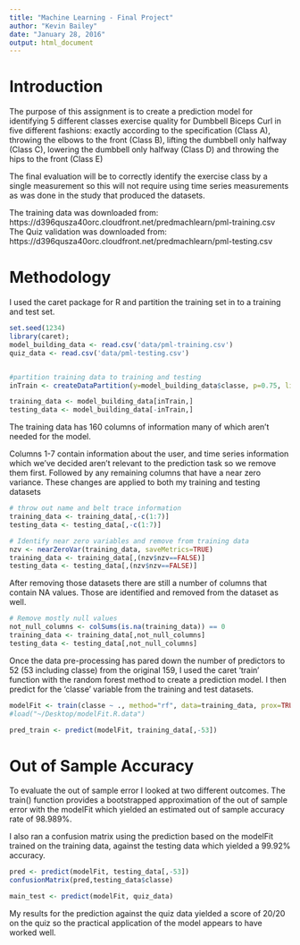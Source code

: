 ```yaml
---
title: "Machine Learning - Final Project"
author: "Kevin Bailey"
date: "January 28, 2016"
output: html_document
---
```


# Introduction
The purpose of this assignment is to create a prediction model for identifying 5 different classes exercise quality for Dumbbell Biceps Curl in five different fashions: 
exactly according to the specification (Class A), 
throwing the elbows to the front (Class B), 
lifting the dumbbell only halfway (Class C), 
lowering the dumbbell only halfway (Class D) 
and throwing the hips to the front (Class E)

The final evaluation will be to correctly identify the exercise class by a single measurement so this will not require using time series measurements as was done in the study that produced the datasets.

The training data was downloaded from:
https://d396qusza40orc.cloudfront.net/predmachlearn/pml-training.csv
The Quiz validation was downloaded from:
https://d396qusza40orc.cloudfront.net/predmachlearn/pml-testing.csv

# Methodology

I used the caret package for R and partition the training set in to a training and test set.

```r
set.seed(1234)
library(caret); 
model_building_data <- read.csv('data/pml-training.csv')
quiz_data <- read.csv('data/pml-testing.csv') 


#partition training data to training and testing
inTrain <- createDataPartition(y=model_building_data$classe, p=0.75, list=FALSE)

training_data <- model_building_data[inTrain,]
testing_data <- model_building_data[-inTrain,]

```

The training data has 160 columns of information many of which aren't needed for the model.  

Columns 1-7 contain information about the user, and time series information which we've decided aren't relevant to the prediction task so we remove them first.  Followed by any remaining columns that have a near zero variance.  These changes are applied to both my training and testing datasets
```r
# throw out name and belt trace information
training_data <- training_data[,-c(1:7)]
testing_data <- testing_data[,-c(1:7)]

# Identify near zero variables and remove from training data
nzv <- nearZeroVar(training_data, saveMetrics=TRUE)
training_data <- training_data[,(nzv$nzv==FALSE)]
testing_data <- testing_data[,(nzv$nzv==FALSE)]
```
After removing those datasets there are still a number of columns that contain NA values.  Those are identified and removed from the dataset as well.
```r
# Remove mostly null values
not_null_columns <- colSums(is.na(training_data)) == 0
training_data <- training_data[,not_null_columns]
testing_data <- testing_data[,not_null_columns]
```

Once the data pre-processing has pared down the number of predictors to 52 (53 including classe) from the original 159, I used the caret 'train' function with the random forest method to create a prediction model.  I then predict for the 'classe' variable from the training and test datasets.

```r
modelFit <- train(classe ~ ., method="rf", data=training_data, prox=TRUE)
#load("~/Desktop/modelFit.R.data")

pred_train <- predict(modelFit, training_data[,-53])
```

# Out of Sample Accuracy
To evaluate the out of sample error I looked at two different outcomes.  The train() function provides a bootstrapped approximation of the out of sample error with the modelFit which yielded an estimated out of sample accuracy rate of 98.989%.

I also ran a confusion matrix using the prediction based on the modelFit trained on the training data, against the testing data which yielded a 99.92% accuracy.  
```r
pred <- predict(modelFit, testing_data[,-53])
confusionMatrix(pred,testing_data$classe) 

main_test <- predict(modelFit, quiz_data)

```

My results for the prediction against the quiz data yielded a score of 20/20 on the quiz so the practical application of the model appears to have worked well.






